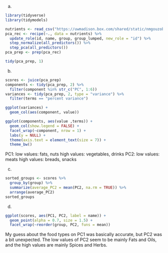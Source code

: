 (a)
```r
library(tidyverse)
library(tidymodels)

nutrients <- read_csv("https://uwmadison.box.com/shared/static/nmgouzobq5367aex45pnbzgkhm7sur63.csv")
pca_rec <- recipe(~., data = nutrients) %>%
  update_role(id, name, group, group_lumped, new_role = "id") %>%
  step_normalize(all_predictors()) %>%
  step_pca(all_predictors())
pca_prep <- prep(pca_rec)

tidy(pca_prep, 1)
```


(b)
```r
scores <- juice(pca_prep)
components <- tidy(pca_prep, 2) %>% 
  filter(component %in% str_c("PC", 1:6))
variances <- tidy(pca_prep, 2, type = "variance") %>% 
  filter(terms == "percent variance")

ggplot(variances) +
  geom_col(aes(component, value))
```

```r

ggplot(components, aes(value ,terms)) +
  geom_col(show.legend = FALSE) +
  facet_wrap(~component, nrow = 1) +
  labs(y = NULL) +
  theme(axis.text = element_text(size = 7)) +
  theme_bw()
```
PC1:
low values: fats, nuts
high values: vegetables, drinks
PC2:
low values: meats
high values: breads, snacks

(c)
```r
sorted_groups <- scores %>%
  group_by(group) %>%
  summarize(average_PC2 = mean(PC2, na.rm = TRUE)) %>%
  arrange(average_PC2)
sorted_groups
```

(d)
```r
ggplot(scores, aes(PC1, PC2, label = name)) +
  geom_point(alpha = 0.7, size = 1.5) +
  facet_wrap(~reorder(group, PC2, funs = mean))
```
My guess about the food types on PC1 was basically accurate, but PC2 was a bit unexpected. The low values of PC2 seem to be mainly Fats and Oils, and the high values are mainly Spices and Herbs.
